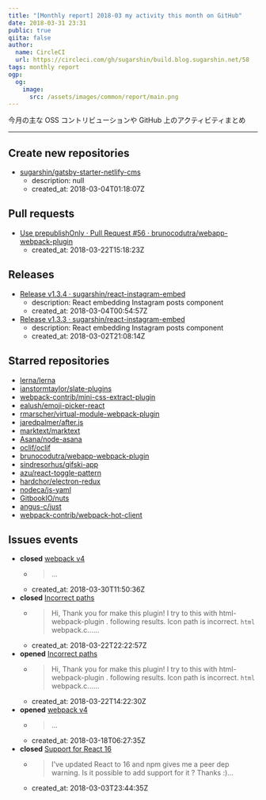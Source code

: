 ```yaml
---
title: "[Monthly report] 2018-03 my activity this month on GitHub"
date: 2018-03-31 23:31
public: true
qiita: false
author:
  name: CircleCI
  url: https://circleci.com/gh/sugarshin/build.blog.sugarshin.net/58
tags: monthly report
ogp:
  og:
    image:
      src: /assets/images/common/report/main.png
---
```


今月の主な OSS コントリビューションや GitHub 上のアクティビティまとめ

***

## Create new repositories

- [sugarshin/gatsby-starter-netlify-cms](https://github.com/sugarshin/gatsby-starter-netlify-cms)
  - description: null
  - created_at: 2018-03-04T01:18:07Z

## Pull requests

- [Use prepublishOnly · Pull Request #56 · brunocodutra/webapp-webpack-plugin](https://github.com/brunocodutra/webapp-webpack-plugin/pull/56)
  - created_at: 2018-03-22T15:18:23Z

## Releases

- [Release v1.3.4 · sugarshin/react-instagram-embed](https://github.com/sugarshin/react-instagram-embed/releases/tag/v1.3.4)
  - description: React embedding Instagram posts component
  - created_at: 2018-03-04T00:54:57Z
- [Release v1.3.3 · sugarshin/react-instagram-embed](https://github.com/sugarshin/react-instagram-embed/releases/tag/v1.3.3)
  - description: React embedding Instagram posts component
  - created_at: 2018-03-02T21:08:14Z

## Starred repositories

- [lerna/lerna](https://github.com/lerna/lerna)
- [ianstormtaylor/slate-plugins](https://github.com/ianstormtaylor/slate-plugins)
- [webpack-contrib/mini-css-extract-plugin](https://github.com/webpack-contrib/mini-css-extract-plugin)
- [ealush/emoji-picker-react](https://github.com/ealush/emoji-picker-react)
- [rmarscher/virtual-module-webpack-plugin](https://github.com/rmarscher/virtual-module-webpack-plugin)
- [jaredpalmer/after.js](https://github.com/jaredpalmer/after.js)
- [marktext/marktext](https://github.com/marktext/marktext)
- [Asana/node-asana](https://github.com/Asana/node-asana)
- [oclif/oclif](https://github.com/oclif/oclif)
- [brunocodutra/webapp-webpack-plugin](https://github.com/brunocodutra/webapp-webpack-plugin)
- [sindresorhus/gifski-app](https://github.com/sindresorhus/gifski-app)
- [azu/react-toggle-pattern](https://github.com/azu/react-toggle-pattern)
- [hardchor/electron-redux](https://github.com/hardchor/electron-redux)
- [nodeca/js-yaml](https://github.com/nodeca/js-yaml)
- [GitbookIO/nuts](https://github.com/GitbookIO/nuts)
- [angus-c/just](https://github.com/angus-c/just)
- [webpack-contrib/webpack-hot-client](https://github.com/webpack-contrib/webpack-hot-client)

## Issues events

- **closed** [webpack v4](https://github.com/sugarshin/blog.sugarshin.net/issues/311)
  - > ...
  - created_at: 2018-03-30T11:50:36Z
- **closed** [Incorrect paths](https://github.com/brunocodutra/webapp-webpack-plugin/issues/55)
  - > Hi, Thank you for make this plugin! I try to this with html-webpack-plugin . following results. Icon path is incorrect. `html ` webpack.c......
  - created_at: 2018-03-22T22:22:57Z
- **opened** [Incorrect paths](https://github.com/brunocodutra/webapp-webpack-plugin/issues/55)
  - > Hi, Thank you for make this plugin! I try to this with html-webpack-plugin . following results. Icon path is incorrect. `html ` webpack.c......
  - created_at: 2018-03-22T14:22:30Z
- **opened** [webpack v4](https://github.com/sugarshin/blog.sugarshin.net/issues/311)
  - > ...
  - created_at: 2018-03-18T06:27:35Z
- **closed** [Support for React 16](https://github.com/sugarshin/react-instagram-embed/issues/22)
  - > I've updated React to 16 and npm gives me a peer dep warning. Is it possible to add support for it ? Thanks :)...
  - created_at: 2018-03-03T23:44:35Z
